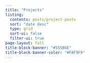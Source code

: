 ```yaml
---
title: "Projects"
listing:
  contents: posts/project-posts
  sort: "date desc"
  type: grid
  sort-ui: false
  filter-ui: true
page-layout: full
title-block-banner: "#555B6E"
title-block-banner-color: "#FAF9F9"
---
```

